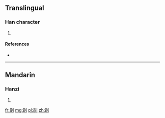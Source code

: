 ==Translingual==

===Han character===
{{Han char|rn=18|rad=刀|as=07|sn=9|four=|canj=口月中弓 (RBLN), X口月中弓 (XRBLN)}}

# {{defn|Han|sort=刀07}}

====References====
* {{Han ref|kx=0140.020|dkj=01996|dj=0317.090|hdz=10341.010|uh=5248|ud=21064}}

----

==Mandarin==

===Hanzi===
{{cmn-hanzi|pin=[[yuān]] ([[yuan1]])|wg=yüan<sup>1</sup>}}

# {{defn|lang=cmn|sort=刀07}}

[[fr:剈]]
[[mg:剈]]
[[pl:剈]]
[[zh:剈]]